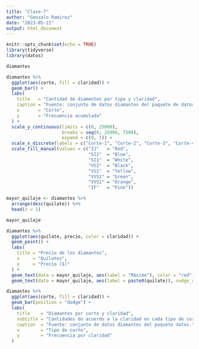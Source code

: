 ```yaml
---
title: "Clase-7"
author: "Gonzalo Ramirez"
date: "2023-05-21"
output: html_document
---
```


```r
knitr::opts_chunk$set(echo = TRUE)
library(tidyverse)
library(datos)
```

```r
diamantes
```

```r
diamantes %>% 
  ggplot(aes(corte, fill = claridad)) +
  geom_bar() +
  labs(
    title   = "Cantidad de diamentes por tipo y claridad",
    caption = "Fuente: conjunto de datos diamantes del paquete de datos",
    x       = "Corte",
    y       = "Frecuencia acumulada"
  ) +
  scale_y_continuous(limits = c(0, 25000),
                     breaks = seq(0, 25000, 7500),
                     expand = c(0, 1)) +
  scale_x_discrete(labels = c("Corte-1", "Corte-2", "Corte-3", "Corte-4", "Corte-5")) +
  scale_fill_manual(values = c("I1"   = "Red",
                               "SI2"  = "Blue",
                               "SI1"  = "White",
                               "VS2"  = "Black",
                               "VS1"  = "Yellow",
                               "VVS2" = "Green",
                               "VVS1" = "Orange",
                               "IF"   = "Pink"))
```

```r
mayor_quilaje <- diamantes %>% 
  arrange(desc(quilate)) %>% 
  head(n = 1)

mayor_quilaje

```

```r
diamantes %>% 
  ggplot(aes(quilate, precio, color = claridad)) +
  geom_point() +
  labs(
    title = "Precio de los diamantes",
    x     = "Quilates",
    y     = "Precio ($)"
  ) +
  geom_text(data = mayor_quilaje, aes(label = "Máximo"), color = "red", nudge_y = -500) +
  geom_text(data = mayor_quilaje, aes(label = paste0(quilate)), nudge_y = 700)

```
```r
diamantes %>% 
  ggplot(aes(corte, fill = claridad)) +
  geom_bar(position = "dodge") +
  labs(
    title    = "Diamantes por corte y claridad",
    subtitle = "Cantidades de acuerdo a la claridad en cada tipo de corte",
    caption  = "Fuente: conjunto de datos diamantes del paquete datos.",
    x        = "Tipo de corte",
    y        = "Frecuencia por claridad"
  )
```






















